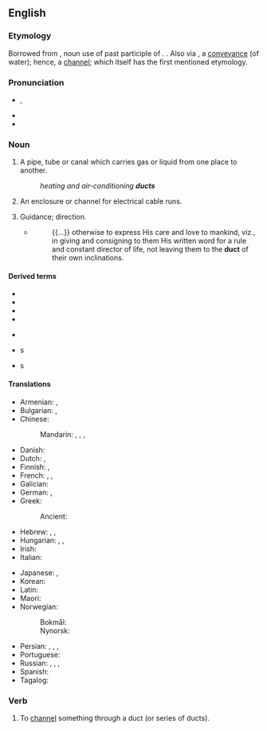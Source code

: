 ==English==
{{wikipedia}}

===Etymology===
{{root|en|ine-pro|*dewk-}}
Borrowed from {{bor|en|la|ductus}}, noun use of past participle of {{m|la|dūcō||I lead, draw}}. {{doublet|en|douit}}. Also via {{etyl|la-med|en}} {{m|la|ductus}}, a [[conveyance]] (of water); hence, a [[channel]]; which itself has the first mentioned etymology.

===Pronunciation===
* {{a|UK|US}} {{enPR|dŭkt}}, {{IPA|en|/dʌkt/}}
* {{audio|en|en-us-duct.ogg|Audio (US)}}
* {{rhymes|en|ʌkt}}

===Noun===
{{en-noun}}

# A pipe, tube or canal which carries gas or liquid from one place to another.
#: ''heating and air-conditioning '''ducts'''''
# An enclosure or channel for electrical cable runs.
# {{lb|en|obsolete}} Guidance; direction.
#* {{RQ:Hammond Reasonableness}}
#*: {{...}} otherwise to express His care and love to mankind, viz., in giving and consigning to them His written word for a rule and constant director of life, not leaving them to the '''duct''' of their own inclinations.

====Derived terms====
{{der-top}}
* {{l|en|duct tape}}
* {{l|en|ductal}}
* {{l|en|ducted}}
* {{l|en|ducting}}
{{der-mid}}
* {{l|en|ductor}}
* {{l|en|Mullerian duct}}s
* {{l|en|Wolffian duct}}s
{{der-bottom}}

====Translations====
{{trans-top|a pipe, tube or canal which carries air or liquid from one place to another}}
* Armenian: {{t+|hy|ծորան}}, {{t+|hy|խողովակ}}
* Bulgarian: {{t+|bg|кана́л|m}}, {{t+|bg|тръба́|f}}
* Chinese:
*: Mandarin: {{t+|cmn|管|tr=guǎn|sc=Hani}}, {{t+|cmn|管子|tr=guǎnzi|sc=Hani}}, {{t+|cmn|導管|sc=Hani}}, {{t+|cmn|导管|tr=dǎoguǎn|sc=Hani}}
* Danish: {{t+|da|kanal|c}}
* Dutch: {{t+|nl|buis|f}}, {{t+|nl|leiding|f}}
* Finnish: {{t+|fi|kanava}}, {{t+|fi|putki}}
* French: {{t+|fr|tuyau|m}}, {{t+|fr|conduit|m}}, {{t+|fr|canalisation|f}}
* Galician: {{t|gl|cano|m}}
* German: {{t+|de|Leitung|f}}, {{t+|de|Rohr|n}}
* Greek:
*: Ancient: {{t|grc|ὀχετός|m}}
* Hebrew: {{t+|he|צִנּוֹר|m}}, {{t+|he|תְּעָלָה|f}}, {{t|he|מוֹבָל|m|tr=movál}}
* Hungarian: {{t+|hu|cső}}, {{t+|hu|vezeték}}, {{t+|hu|csatorna}}
* Irish: {{t|ga|ducht|m}}
* Italian: {{t+|it|condotto|m}}
{{trans-mid}}
* Japanese: {{t|ja|ダクト|tr=dakuto|sc=Jpan}}, {{t+|ja|導管|tr=どうかん, dōkan|sc=Jpan}}
* Korean: {{t|ko|덕트}}
* Latin: {{t+|la|canālis|m}}
* Maori: {{t|mi|pū}}
* Norwegian:
*: Bokmål: {{t+|nb|kanal|m}}
*: Nynorsk: {{t|nn|kanal|m}}
* Persian: {{t+|fa|مجرا|tr=mejrā}}, {{t+|fa|گذر|tr=gozar}}, {{t+|fa|راه|tr=rāh}}, {{t+|fa|لوله|tr=lule}}
* Portuguese: {{t+|pt|duto|m}}
* Russian: {{t+|ru|кана́л|m}}, {{t+|ru|труба́|f}}, {{t+|ru|прото́к|m}}, {{t+|ru|воздухово́д|m}} {{qualifier|airduct}}
* Spanish: {{t+|es|conducto|m}}
* Tagalog: {{t|tl|anuran}}
{{trans-bottom}}

===Verb===
{{en-verb}}

# To [[channel]] something through a duct (or series of ducts).